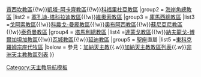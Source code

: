 {{Navbox
|name =加納天主教教區
|title = 加納天主教教區
|style = 100%
|group1 = [[天主教阿克拉總教區|阿克拉總教區]]
|list1 =[[天主教霍城教區|霍城教區]]{{!w}}[[天主教賈西坎教區|賈西坎教區]]{{!w}}[[天主教凱塔-阿卡齊教區|凱塔-阿卡齊教區]]{{!w}}[[天主教科福里杜亞教區|科福里杜亞教區]]
|group2 = [[天主教海岸角總教區|海岸角總教區]]
|list2 = [[天主教塞孔迪-塔科拉迪教區|塞孔迪-塔科拉迪教區]]{{!w}}[[天主教維奧索教區|維奧索教區]]
|group3 = [[天主教庫馬西總教區|庫馬西總教區]]
|list3 =[[天主教戈阿索教區|戈阿索教區]]{{!w}}[[天主教科農戈-曼龐教區|科農戈-曼龐教區]]{{!w}}[[天主教奧布阿西教區|奧布阿西教區]]{{!w}}[[天主教蘇尼亞尼教區|蘇尼亞尼教區]]{{!w}}[[天主教泰奇曼教區|泰奇曼教區]]
|group4 = [[天主教塔馬利總教區|塔馬利總教區]]
|list4 =[[天主教達蒙戈教區|達蒙戈教區]]{{!w}}[[天主教納夫龍戈-博爾加坦加教區|納夫龍戈-博爾加坦加教區]]{{!w}}[[天主教瓦城教區|瓦城教區]]{{!w}}[[天主教延迪教區|延迪教區]]
|group5 = [[聖座]]直屬
|list5 =[[天主教東科克羅姆宗座代牧區|東科克羅姆宗座代牧區]]
|below = 參見：[[加納天主教]]{{.w}}[[加納天主教教區列表]]{{.w}}[[非洲天主教教區列表]] 
}}<noinclude>
[[Category:天主教导航模板]]
</noinclude>